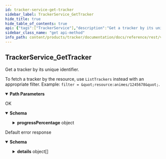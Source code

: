 ```yaml
---
id: tracker-service-get-tracker
sidebar_label: TrackerService_GetTracker
hide_title: true
hide_table_of_contents: true
api: {"tags":["TrackerService"],"description":"Get a tracker by its unique identifier.\n\n To fetch a tracker by the resource, use `ListTrackers` instead with an\n appropriate filter. Example: `filter = \"resource:animes/1245678\"`.","operationId":"TrackerService_GetTracker","parameters":[{"name":"user","in":"path","description":"The user id.","required":true,"schema":{"type":"string"}},{"name":"tracker","in":"path","description":"The tracker id.","required":true,"schema":{"type":"string"}}],"responses":{"200":{"description":"OK","content":{"application/json":{"schema":{"required":["name","resource"],"type":"object","properties":{"name":{"type":"string","description":"The id of the tracker."},"resource":{"type":"string","description":"The content whose progress is being tracked."},"startTime":{"type":"string","description":"When the progress started.","format":"date-time"},"endTime":{"type":"string","description":"When the progress ended.","format":"date-time"},"completedResources":{"type":"array","items":{"type":"string"},"description":"The list of completed sub-resources (e.g episodes or chapters)."},"progressPercentage":{"type":"object","properties":{"value":{"type":"number","description":"The float value.","format":"float"}},"description":"Wrapper message for `float`. The JSON representation for `FloatValue` is JSON number."},"state":{"enum":["STATE_UNSPECIFIED","IN_PROGRESS","COMPLETED","ON_HOLD"],"type":"string","description":"The progress state of the tracker.","format":"enum"}},"description":"A tracker tracks the progress of one or more users related to releasable resources such as animes, graphic novels, light novels, and visual novels. It is important to notice that users cannot `watch` an anime from a technical perspective but rather they can watch one of its releases such as its pysical DVD copy or its broadcast on Funimation. Nevertheless, for a better user experience a releasable content is considered completed whenever a user watched, played, or read all of its \"regular\" episodes, chapters, or releases. This means that \"recaps\" and \"specials\" are ultimately ignored. Animes and novels are easier to track as they have a countable and defined amount of resources that can be consumed (episodes and chapters). Their progress is therefore automatically updated whenever a new user activity is generated. Visual novels and video games in general do not always have a clear progress and therefore must be updated manually by the user. A tracker accounts only for the overall progress on a releasable content, this means that it won't provide any information about rewatches. Additionally, trackers can be shared among multiple users thorough audiences, this is useful whenever a user is, for example, watching an anime together with a group of friends and wants to keep track of the progress separately from his/her own personal progress or from the progress on the same resource with another group of friends (i.e. audience). The progress of audience trackers affects the personal progress, that is whenever new resources are consumed by an audience the personal tracker of each member belonging to that audience will be updated automatically as well. This behavior makes sense as a group of people  watching the Episode N of the Anime XYZ also means that each member of the group also watched the episode and therefore their collective personal progress changed."}}}},"default":{"description":"Default error response","content":{"application/json":{"schema":{"type":"object","properties":{"code":{"type":"integer","description":"The status code, which should be an enum value of [google.rpc.Code][google.rpc.Code].","format":"int32"},"message":{"type":"string","description":"A developer-facing error message, which should be in English. Any user-facing error message should be localized and sent in the [google.rpc.Status.details][google.rpc.Status.details] field, or localized by the client."},"details":{"type":"array","items":{"type":"object","properties":{"@type":{"type":"string","description":"The type of the serialized message."}},"additionalProperties":true,"description":"Contains an arbitrary serialized message along with a @type that describes the type of the serialized message."},"description":"A list of messages that carry the error details.  There is a common set of message types for APIs to use."}},"description":"The `Status` type defines a logical error model that is suitable for different programming environments, including REST APIs and RPC APIs. It is used by [gRPC](https://github.com/grpc). Each `Status` message contains three pieces of data: error code, error message, and error details. You can find out more about this error model and how to work with it in the [API Design Guide](https://cloud.google.com/apis/design/errors)."}}}}},"method":"get","path":"/v1alpha1/users/{user}/trackers/{tracker}","servers":[{"url":"https://tracker.animeapis.com"}],"securitySchemes":{"OAuth2":{"type":"oauth2","flows":{"clientCredentials":{"tokenUrl":"https://accounts.animeshon.com/o/oauth2/token","scopes":{}},"authorizationCode":{"authorizationUrl":"https://accounts.animeshon.com/o/oauth2/auth","tokenUrl":"https://accounts.animeshon.com/o/oauth2/token","scopes":{"https://www.animeapis.com/auth/tracker":"View and manage your trackers and activities."}}}}},"info":{"title":"Tracker API","version":"v1alpha1"},"postman":{"name":"Tracker Service Get Tracker","description":{"content":"Get a tracker by its unique identifier.\n\n To fetch a tracker by the resource, use `ListTrackers` instead with an\n appropriate filter. Example: `filter = \"resource:animes/1245678\"`.","type":"text/plain"},"url":{"path":["v1alpha1","users",":user","trackers",":tracker"],"host":["{{baseUrl}}"],"query":[],"variable":[{"disabled":false,"description":{"content":"(Required) The user id.","type":"text/plain"},"type":"any","value":"","key":"user"},{"disabled":false,"description":{"content":"(Required) The tracker id.","type":"text/plain"},"type":"any","value":"","key":"tracker"}]},"header":[{"key":"Accept","value":"application/json"}],"method":"GET"}}
sidebar_class_name: "get api-method"
info_path: content/products/tracker/documentation/docs/reference/rest/v1alpha1/tracker-api
---
```



## TrackerService_GetTracker



Get a tracker by its unique identifier.

 To fetch a tracker by the resource, use `ListTrackers` instead with an
 appropriate filter. Example: `filter = &quot;resource:animes/1245678&quot;`.

<details style={{"marginBottom":"1rem"}} data-collapsed={false} open={true}><summary style={{}}><strong>Path Parameters</strong></summary><div><ul><ParamsItem className={"paramsItem"} param={{"name":"user","in":"path","description":"The user id.","required":true,"schema":{"type":"string"}}}></ParamsItem><ParamsItem className={"paramsItem"} param={{"name":"tracker","in":"path","description":"The tracker id.","required":true,"schema":{"type":"string"}}}></ParamsItem></ul></div></details><div><ApiTabs><TabItem label={"200"} value={"200"}><div>

OK

</div><div><details style={{}} data-collapsed={false} open={true}><summary style={{"textAlign":"left"}}><strong>Schema</strong></summary><div style={{"textAlign":"left","marginLeft":"1rem"}}></div><ul style={{"marginLeft":"1rem"}}><SchemaItem collapsible={false} name={"name"} required={true} schemaDescription={"The id of the tracker."} schemaName={"string"} qualifierMessage={undefined}></SchemaItem><SchemaItem collapsible={false} name={"resource"} required={true} schemaDescription={"The content whose progress is being tracked."} schemaName={"string"} qualifierMessage={undefined}></SchemaItem><SchemaItem collapsible={false} name={"startTime"} required={false} schemaDescription={"When the progress started."} schemaName={"date-time"} qualifierMessage={undefined}></SchemaItem><SchemaItem collapsible={false} name={"endTime"} required={false} schemaDescription={"When the progress ended."} schemaName={"date-time"} qualifierMessage={undefined}></SchemaItem><SchemaItem collapsible={false} name={"completedResources"} required={false} schemaDescription={"The list of completed sub-resources (e.g episodes or chapters)."} schemaName={"string[]"} qualifierMessage={undefined}></SchemaItem><SchemaItem collapsible={true} className={"schemaItem"}><details style={{}}><summary style={{}}><strong>progressPercentage</strong><span style={{"opacity":"0.6"}}> object</span></summary><div style={{"marginLeft":"1rem"}}><div style={{"marginTop":".5rem","marginBottom":".5rem"}}>

Wrapper message for `float`. The JSON representation for `FloatValue` is JSON number.

</div><ul><SchemaItem collapsible={false} name={"value"} required={false} schemaDescription={"The float value."} schemaName={"float"} qualifierMessage={undefined}></SchemaItem></ul></div></details></SchemaItem><SchemaItem collapsible={false} name={"state"} required={false} schemaDescription={"The progress state of the tracker."} schemaName={"enum"} qualifierMessage={"**Possible values:** [`STATE_UNSPECIFIED`, `IN_PROGRESS`, `COMPLETED`, `ON_HOLD`]"}></SchemaItem></ul></details></div></TabItem><TabItem label={"default"} value={"default"}><div>

Default error response

</div><div><details style={{}} data-collapsed={false} open={true}><summary style={{"textAlign":"left"}}><strong>Schema</strong></summary><div style={{"textAlign":"left","marginLeft":"1rem"}}></div><ul style={{"marginLeft":"1rem"}}><SchemaItem collapsible={false} name={"code"} required={false} schemaDescription={"The status code, which should be an enum value of [google.rpc.Code][google.rpc.Code]."} schemaName={"int32"} qualifierMessage={undefined}></SchemaItem><SchemaItem collapsible={false} name={"message"} required={false} schemaDescription={"A developer-facing error message, which should be in English. Any user-facing error message should be localized and sent in the [google.rpc.Status.details][google.rpc.Status.details] field, or localized by the client."} schemaName={"string"} qualifierMessage={undefined}></SchemaItem><SchemaItem collapsible={true} className={"schemaItem"}><details style={{}}><summary style={{}}><strong>details</strong><span style={{"opacity":"0.6"}}> object[]</span></summary><div style={{"marginLeft":"1rem"}}><div style={{"marginTop":".5rem","marginBottom":".5rem"}}>

A list of messages that carry the error details.  There is a common set of message types for APIs to use.

</div><ul><SchemaItem collapsible={false} name={"@type"} required={false} schemaDescription={"The type of the serialized message."} schemaName={"string"} qualifierMessage={undefined}></SchemaItem></ul></div></details></SchemaItem></ul></details></div></TabItem></ApiTabs></div>
      
